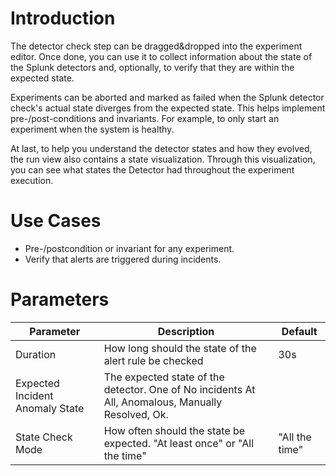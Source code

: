 # Introduction

The detector check step can be dragged&dropped into the experiment editor. Once done, you can use it to collect information about the state of the Splunk detectors and, optionally, to verify that they are within the expected state.

Experiments can be aborted and marked as failed when the Splunk detector check's actual state diverges from the expected state. This helps implement pre-/post-conditions and invariants. For example, to only start an experiment when the system is healthy.

At last, to help you understand the detector states and how they evolved, the run view also contains a state visualization. Through this visualization, you can see what states the Detector had throughout the experiment execution.

# Use Cases

 - Pre-/postcondition or invariant for any experiment.
 - Verify that alerts are triggered during incidents.

# Parameters

| Parameter | Description                           | Default |
| --------- | ------------------------------------- | ------- |
| Duration  | How long should the state of the alert rule be checked | 30s     |
| Expected Incident Anomaly State  | The expected state of the detector. One of No incidents At All, Anomalous, Manually Resolved, Ok. |      |
| State Check Mode | How often should the state be expected. "At least once" or "All the time" | "All the time" |